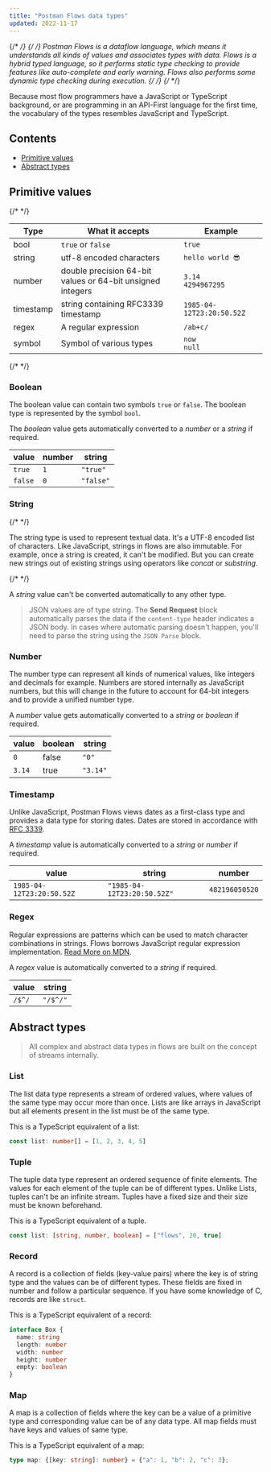```yaml
---
title: "Postman Flows data types"
updated: 2022-11-17
---
```


{/* <!-- vale Postman.Spelling = NO --> */}
{/* <!-- vale Postman.Weasel = NO --> */}
Postman Flows is a dataflow language, which means it understands all kinds of values and associates types with data. Flows is a hybrid typed language, so it performs static type checking to provide features like auto-complete and early warning. Flows also performs some dynamic type checking during execution.
{/* <!-- vale Postman.Weasel = YES --> */}
{/* <!-- vale Postman.Spelling = YES --> */}

Because most flow programmers have a JavaScript or TypeScript background, or are programming in an API-First language for the first time, the vocabulary of the types resembles JavaScript and TypeScript.

## Contents

* [Primitive values](#primitive-values)
* [Abstract types](#abstract-types)

## Primitive values

{/* <!-- vale Postman.Spelling = NO --> */}

| Type                 | What it accepts                                           | Example                   |
| -------------------- | --------------------------------------------------------- | ------------------------- |
| bool                 | `true` or `false`                                     | `true`                    |
| string               | utf-8 encoded characters                                  | `hello world 😎`              |
| number               | double precision 64-bit values or 64-bit unsigned integers | `3.14` <br /> `4294967295`  |
| timestamp            | string containing RFC3339 timestamp                       | `1985-04-12T23:20:50.52Z` |
| regex                | A regular expression                                      | `/ab+c/`                  |
| symbol               | Symbol of various types                                    | `now` <br /> `null`      |

{/* <!-- vale Postman.Spelling = YES --> */}

### Boolean

The boolean value can contain two symbols `true` or `false`. The boolean type is represented by the symbol `bool`.

The _boolean_ value gets automatically converted to a _number_ or a _string_ if required.

| value   | number | string    |
| ------- | ------ | --------- |
| `true`  | `1`    | `"true"`  |
| `false` | `0`    | `"false"` |

### String

{/* <!-- vale Postman.Spelling = NO --> */}

The string type is used to represent textual data. It's a UTF-8 encoded list of characters. Like JavaScript, strings in flows are also immutable. For example, once a string is created, it can't be modified. But you can create new strings out of existing strings using operators like _concat_ or _substring_.

{/* <!-- vale Postman.Spelling = YES --> */}

A _string_ value can't be converted automatically to any other type.

> JSON values are of type string. The **Send Request** block automatically parses the data if the `content-type` header indicates a JSON body. In cases where automatic parsing doesn't happen, you'll need to parse the string using the `JSON Parse` block.

### Number

The number type can represent all kinds of numerical values, like integers and decimals for example. Numbers are stored internally as JavaScript numbers, but this will change in the future to account for 64-bit integers and to provide a unified number type.

A _number_ value gets automatically converted to a _string_ or _boolean_ if required.

| value  | boolean | string   |
| ------ | ------- | -------- |
| `0`    | false   | `"0"`    |
| `3.14` | true    | `"3.14"` |

### Timestamp

Unlike JavaScript, Postman Flows views dates as a first-class type and provides a data type for storing dates. Dates are stored in accordance with [RFC 3339](https://datatracker.ietf.org/doc/html/rfc3339).

A _timestamp_ value is automatically converted to a _string_ or _number_ if required.

| value                     | string                      | number         |
| ------------------------- | --------------------------- | -------------- |
| `1985-04-12T23:20:50.52Z` | `"1985-04-12T23:20:50.52Z"` | `482196050520` |

### Regex

Regular expressions are patterns which can be used to match character combinations in strings. Flows borrows JavaScript regular expression implementation. [Read More on MDN](https://developer.mozilla.org/en-US/docs/Web/JavaScript/Guide/Regular_Expressions).

A _regex_ value is automatically converted to a _string_ if required.

| value  | string   |
| ------ | -------- |
| `/$^/` | `"/$^/"` |

## Abstract types

> All complex and abstract data types in flows are built on the concept of streams internally.

### List

The list data type represents a stream of ordered values, where values of the same type may occur more than once. Lists are like arrays in JavaScript but all elements present in the list must be of the same type.

This is a TypeScript equivalent of a list:

```ts
const list: number[] = [1, 2, 3, 4, 5]
```

### Tuple

The tuple data type represent an ordered sequence of finite elements. The values for each element of the tuple can be of different types. Unlike Lists, tuples can't be an infinite stream. Tuples have a fixed size and their size must be known beforehand.

This is a TypeScript equivalent of a tuple.

```ts
const list: [string, number, boolean] = ["flows", 20, true]
```

### Record

A record is a collection of fields (key-value pairs) where the key is of string type and the values can be of different types. These fields are fixed in number and follow a particular sequence. If you have some knowledge of C, records are like `struct`.

This is a TypeScript equivalent of a record:

```ts
interface Box {
  name: string
  length: number
  width: number
  height: number
  empty: boolean
}
```

### Map

A map is a collection of fields where the key can be a value of a primitive type and
corresponding value can be of any data type. All map fields must have keys and values of same type.

This is a TypeScript equivalent of a map:

```ts
type map: {[key: string]: number} = {"a": 1, "b": 2, "c": 3};
```
